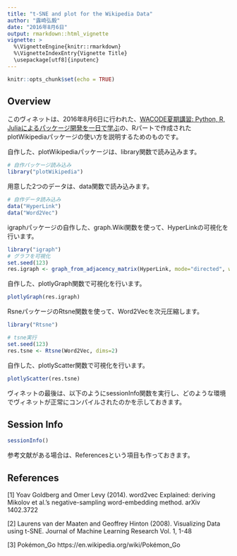 ```yaml
---
title: "t-SNE and plot for the Wikipedia Data"
author: "露崎弘毅"
date: "2016年8月6日"
output: rmarkdown::html_vignette
vignette: >
  %\VignetteEngine{knitr::rmarkdown}
  %\VignetteIndexEntry{Vignette Title}
  \usepackage[utf8]{inputenc}
---
```


```r
knitr::opts_chunk$set(echo = TRUE)
```

## Overview

このヴィネットは、2016年8月6日に行われた、[WACODE夏期講習: Python, R, Juliaによるパッケージ開発を一日で学ぶ](https://atnd.org/events/79769)の、Rパートで作成されたplotWikipediaパッケージの使い方を説明するためのものです。

自作した、plotWikipediaパッケージは、library関数で読み込みます。
```r
# 自作パッケージ読み込み
library("plotWikipedia")
```

用意した2つのデータは、data関数で読み込みます。
```r
# 自作データ読み込み
data("HyperLink")
data("Word2Vec")
```


igraphパッケージの自作した、graph.Wiki関数を使って、HyperLinkの可視化を行います。
```r
library("igraph")
# グラフを可視化
set.seed(123)
res.igraph <- graph_from_adjacency_matrix(HyperLink, mode="directed", weighted=TRUE)
```

自作した、plotlyGraph関数で可視化を行います。
```r
plotlyGraph(res.igraph)
```


RsneパッケージのRtsne関数を使って、Word2Vecを次元圧縮します。
```r
library("Rtsne")

# tsne実行
set.seed(123)
res.tsne <- Rtsne(Word2Vec, dims=2)
```

自作した、plotlyScatter関数で可視化を行います。
```r
plotlyScatter(res.tsne)
```


ヴィネットの最後は、以下のようにsessionInfo関数を実行し、どのような環境でヴィネットが正常にコンパイルされたのかを示しておきます。

## Session Info
```r
sessionInfo()
```


参考文献がある場合は、Referencesという項目も作っておきます。

## References

[1] Yoav Goldberg and Omer Levy (2014). word2vec Explained: deriving Mikolov et al.'s negative-sampling word-embedding method. arXiv 1402.3722

[2] Laurens van der Maaten and Geoffrey Hinton (2008). Visualizing Data using t-SNE. Journal of Machine Learning Research Vol. 1, 1-48

[3] Pokémon_Go
https://en.wikipedia.org/wiki/Pokémon_Go